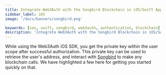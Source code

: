 ```yaml
---
title: Integrate Web3Auth with the Songbird Blockchain in iOS/Swift Applications
sidebar_label: iOS
image: '/docs/banners/songbird.png'

keywords: [ios, swift, songbird, web3auth, authentication, blockchain]
description: 'Integrate Web3Auth with the Songbird Blockchain in iOS/Swift Applications | Documentation - Web3Auth'
---
```



<SEO
  title="Integrate Web3Auth with the Songbird Blockchain in iOS/Swift Applications"
  description="Integrate Web3Auth with the Songbird Blockchain in iOS/Swift Applications | Documentation - Web3Auth"
  image="https://web3auth.io/docs/banners/songbird.png"
  slug="/embedded-wallets/connect-blockchain/evm/songbird/ios"
/>

While using the Web3Auth iOS SDK, you get the private key within the user scope after successful authorization. This private key can be used to retrieve the user's address, and interact with [Songbird](https://www.flare.network) to make any blockchain calls. We have highlighted a few here for getting you started quickly on that.

<EVMInteraction />
